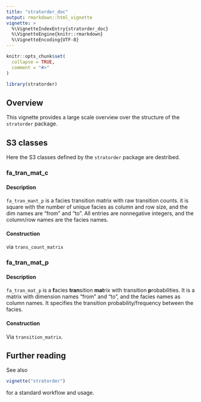 ```yaml
---
title: "stratorder_doc"
output: rmarkdown::html_vignette
vignette: >
  %\VignetteIndexEntry{stratorder_doc}
  %\VignetteEngine{knitr::rmarkdown}
  %\VignetteEncoding{UTF-8}
---
```


```r
knitr::opts_chunk$set(
  collapse = TRUE,
  comment = "#>"
)
```

```r
library(stratorder)
```

## Overview

This vignette provides a large scale overview over the structure of the `stratorder` package.

## S3 classes

Here the S3 classes defined by the `stratorder` package are destribed.

### fa_tran_mat_c

#### Description

`fa_tran_mant_p` is a facies transition matrix with raw transition counts. it is square with the number of unique facies as column and row size, and the dim names are "from" and "to". All entries are nonnegative integers, and the column/row names are the facies names.

#### Construction

via `trans_count_matrix`

### fa_tran_mat_p

#### Description

`fa_tran_mat_p` is a **f**acies **tran**sition **mat**rix with transition **p**robabilities. It is a matrix with dimension names "from" and "to", and the facies names as column names. It specifies the transition probability/frequency between the facies.

#### Construction

Via `transition_matrix`.

## Further reading

See also

```r

vignette("stratorder")

```

for a standard workflow and usage.
